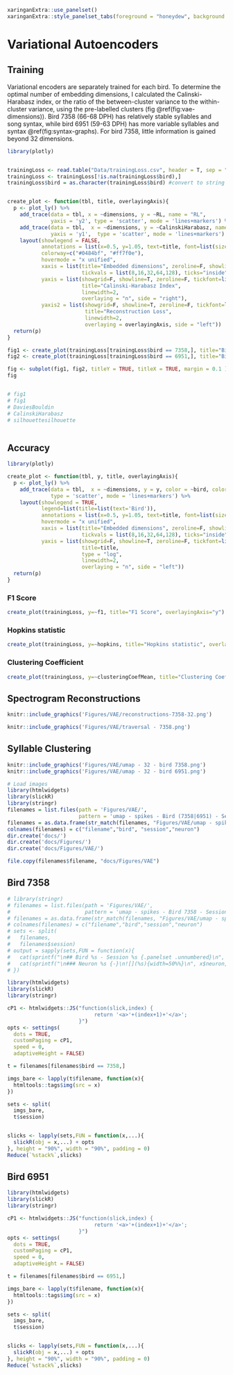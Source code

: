```r
xaringanExtra::use_panelset()
xaringanExtra::style_panelset_tabs(foreground = "honeydew", background = "seagreen", active_background = 'red')
```

# Variational Autoencoders

## Training

Variational encoders are separately trained for each bird. To determine the optimal number of embedding dimensions, I calculated the Calinski-Harabasz index, or the ratio of the between-cluster variance to the within-cluster variance, using the pre-labelled clusters (fig \@ref(fig:vae-dimensions)). Bird 7358 (66-68 DPH) has relatively stable syllables and song syntax, while bird 6951 (59-63 DPH) has more variable syllables and syntax \@ref(fig:syntax-graphs). For bird 7358, little information is gained beyond 32 dimensions.


```r
library(plotly)


trainingLoss <- read.table("Data/trainingLoss.csv", header = T, sep = ",")
trainingLoss <- trainingLoss[!is.na(trainingLoss$bird),]
trainingLoss$bird = as.character(trainingLoss$bird) #convert to string


create_plot <- function(tbl, title, overlayingAxis){
  p <- plot_ly() %>%
    add_trace(data = tbl, x = ~dimensions, y = ~RL, name = "RL",
              yaxis = 'y2', type = 'scatter', mode = 'lines+markers') %>%
    add_trace(data = tbl,  x = ~dimensions, y = ~CalinskiHarabasz, name = "Calinski-Harabasz Index",
              yaxis = 'y1',  type = 'scatter', mode = 'lines+markers') %>%
    layout(showlegend = FALSE,
           annotations = list(x=0.5, y=1.05, text=title, font=list(size=18), showarrow=F, xref='paper', yref='paper',xanchor='center'),
           colorway=c("#0484bf", "#ff7f0e"),
           hovermode = "x unified",
           xaxis = list(title="Embedded dimensions", zeroline=F, showline=T, linewidth=2, linecolor='black', showgrid=F,
                        tickvals = list(8,16,32,64,128), ticks="inside"),
           yaxis = list(showgrid=F, showline=T, zeroline=F, tickfont=list(color = '#ff7f0e', size=11), color='#ff7f0e',
                        title="Calinski-Harabasz Index",
                        linewidth=2,
                        overlaying = "n", side = "right"),
           yaxis2 = list(showgrid=F, showline=T, zeroline=F, tickfont=list(color='#0484bf', size=11), color='#0484bf',
                         title="Reconstruction Loss",
                         linewidth=2,
                         overlaying = overlayingAxis, side = "left"))
  return(p)
}

fig1 <- create_plot(trainingLoss[trainingLoss$bird == 7358,], title="Bird 7358", overlayingAxis="y")
fig2 <- create_plot(trainingLoss[trainingLoss$bird == 6951,], title="Bird 6951", overlayingAxis="y3")

fig <- subplot(fig1, fig2, titleY = TRUE, titleX = TRUE, margin = 0.1 )
fig


# fig1
# fig1
# DaviesBouldin
# CalinskiHarabasz
# silhouettesilhouette



```

## Accuracy {.panelset}

```r
library(plotly)

create_plot <- function(tbl, y, title, overlayingAxis){
  p <- plot_ly() %>%
    add_trace(data = tbl,  x = ~dimensions, y = y, color = ~bird, colors = c("red", "blue"),
              type = 'scatter', mode = 'lines+markers') %>%
    layout(showlegend = TRUE,
           legend=list(title=list(text='Bird')),
           annotations = list(x=0.5, y=1.05, text=title, font=list(size=18), showarrow=F, xref='paper', yref='paper',xanchor='center'),
           hovermode = "x unified",
           xaxis = list(title="Embedded dimensions", zeroline=F, showline=T, linewidth=2, linecolor='black', showgrid=F,
                        tickvals = list(8,16,32,64,128), ticks="inside"),
           yaxis = list(showgrid=F, showline=T, zeroline=F, tickfont=list(size=11),
                        title=title,
                        type = "log",
                        linewidth=2,
                        overlaying = "n", side = "left"))
  return(p)
}
```

### F1 Score {.unnumbered}
```r
create_plot(trainingLoss, y=~f1, title="F1 Score", overlayingAxis="y")
```

### Hopkins statistic {.unnumbered}
```r
create_plot(trainingLoss, y=~hopkins, title="Hopkins statistic", overlayingAxis="y")
```

### Clustering Coefficient {.unnumbered}
```r
create_plot(trainingLoss, y=~clusteringCoefMean, title="Clustering Coefficient", overlayingAxis="y")
```


## Spectrogram Reconstructions
```r
knitr::include_graphics('Figures/VAE/reconstructions-7358-32.png')
```


```r
knitr::include_graphics('Figures/VAE/traversal - 7358.png')
```

## Syllable Clustering


```r
knitr::include_graphics('Figures/VAE/umap - 32 - bird 7358.png')
knitr::include_graphics('Figures/VAE/umap - 32 - bird 6951.png')

```


```r
# Load images 
library(htmlwidgets)
library(slickR)
library(stringr)
filenames = list.files(path = 'Figures/VAE/',
                       pattern = 'umap - spikes - Bird (7358|6951) - Session', full.names = T)
filenames = as.data.frame(str_match(filenames, "Figures/VAE/umap - spikes - Bird (\\d+) - Session (\\d+) - Unit (\\d+).png"))
colnames(filenames) = c("filename","bird", "session","neuron")
dir.create('docs/')
dir.create('docs/Figures/')
dir.create('docs/Figures/VAE/')

file.copy(filenames$filename, "docs/Figures/VAE")

```

## Bird 7358


```r
# library(stringr)
# filenames = list.files(path = 'Figures/VAE/', 
#                        pattern = 'umap - spikes - Bird 7358 - Session', full.names = T)
# filenames = as.data.frame(str_match(filenames, "Figures/VAE/umap - spikes - Bird (\\d+) - Session (\\d+) - Unit (\\d+).png"))
# colnames(filenames) = c("filename","bird","session","neuron")
# sets <- split(
#   filenames,
#   filenames$session)
# output = sapply(sets,FUN = function(x){
#   cat(sprintf("\n## Bird %s - Session %s {.panelset .unnumbered}\n", x$bird[1], x$session[1]))
#   cat(sprintf("\n### Neuron %s {-}\n![](%s){width=50%%}\n", x$neuron, x$filename))
# })

library(htmlwidgets)
library(slickR)
library(stringr)

cP1 <- htmlwidgets::JS("function(slick,index) {
                            return '<a>'+(index+1)+'</a>';
                       }")
opts <- settings(
  dots = TRUE,
  customPaging = cP1,
  speed = 0,
  adaptiveHeight = FALSE)

t = filenames[filenames$bird == 7358,]

imgs_bare <- lapply(t$filename, function(x){
  htmltools::tags$img(src = x)
})

sets <- split(
  imgs_bare,
  t$session)


slicks <- lapply(sets,FUN = function(x,...){
  slickR(obj = x,...) + opts
}, height = "90%", width = "90%", padding = 0)
Reduce(`%stack%`,slicks)


```

## Bird 6951


```r


library(htmlwidgets)
library(slickR)
library(stringr)

cP1 <- htmlwidgets::JS("function(slick,index) {
                            return '<a>'+(index+1)+'</a>';
                       }")
opts <- settings(
  dots = TRUE,
  customPaging = cP1,
  speed = 0,
  adaptiveHeight = FALSE)

t = filenames[filenames$bird == 6951,]

imgs_bare <- lapply(t$filename, function(x){
  htmltools::tags$img(src = x)
})

sets <- split(
  imgs_bare,
  t$session)


slicks <- lapply(sets,FUN = function(x,...){
  slickR(obj = x,...) + opts
}, height = "90%", width = "90%", padding = 0)
Reduce(`%stack%`,slicks)

```

